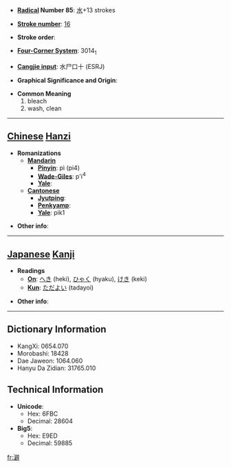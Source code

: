 * '''[[Wiktionary:Chinese radical index| Radical]] Number 85''': [[Wiktionary:Chinese radical index 水|水]]+13 strokes

* '''[[Wiktionary:Chinese total strokes index|Stroke number]]''': [[Wiktionary:Chinese total strokes index 16|16]]

* '''Stroke order''': 

* '''[[Wiktionary:Chinese four corner index|Four-Corner System]]''': 3014<sub>1</sub>

* '''[[Wiktionary:Chinese Cangjie index|Cangjie input]]''': 水尸口十 (ESRJ)

* '''Graphical Significance and Origin''': 

* '''Common Meaning'''
*#bleach
*# wash, clean


----

== [[Chinese]] [[Hanzi]] ==

* '''Romanizations'''
** '''[[Mandarin]]'''
*** '''[[Pinyin]]''': pì (pi4)
*** '''[[Wade-Giles]]''': p'i<sup>4</sup>
*** '''[[Yale]]''': 
** '''[[Cantonese]]'''
*** '''[[Jyutping]]''':
*** '''[[Penkyamp]]''': 
*** '''[[Yale]]''': pik1

* '''Other info''': 

----

== [[Japanese]] [[Kanji]] ==

* '''Readings'''
** '''[[On]]''': [[へき]] (heki), [[ひゃく]] (hyaku), [[けき]] (keki)
** '''[[Kun]]''': [[ただよい]] (tadayoi)

* '''Other info''':  

----

== Dictionary Information ==

* KangXi: 0654.070
* Morobashi: 18428
* Dae Jaweon: 1064.060
* Hanyu Da Zidian: 31765.010

== Technical Information ==

* '''Unicode''':
** Hex: 6FBC
** Decimal: 28604
* '''Big5''':
** Hex: E9ED
** Decimal: 59885

[[fr:澼]]